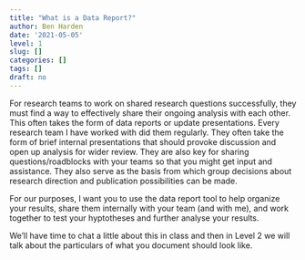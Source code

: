 ```yaml
---
title: "What is a Data Report?"
author: Ben Harden
date: '2021-05-05'
level: 1
slug: []
categories: []
tags: []
draft: no
---
```


For research teams to work on shared research questions successfully, they must find a way to effectively share their ongoing analysis with each other. This often takes the form of data reports or update presentations. Every research team I have worked with did them regularly. They often take the form of brief internal presentations that should provoke discussion and open up analysis for wider review. They are also key for sharing questions/roadblocks with your teams so that you might get input and assistance. They also serve as the basis from which group decisions about research direction and publication possibilities can be made.

For our purposes, I want you to use the data report tool to help organize your results, share them internally with your team (and with me), and work together to test your hyptotheses and further analyse your results.

We'll have time to chat a little about this in class and then in Level 2 we will talk about the particulars of what you document should look like.
